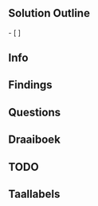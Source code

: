 = {{FILE}} =

== Solution Outline ==
- [ ] {{CURSOR}}


== Info ==


== Findings ==


== Questions ==


== Draaiboek ==


== TODO  ==


== Taallabels ==
